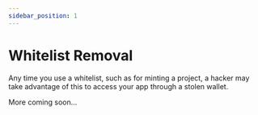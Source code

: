 ```yaml
---
sidebar_position: 1
---
```



# Whitelist Removal

Any time you use a whitelist, such as for minting a project, a hacker may take advantage of this to access your app through a stolen wallet.

More coming soon...
